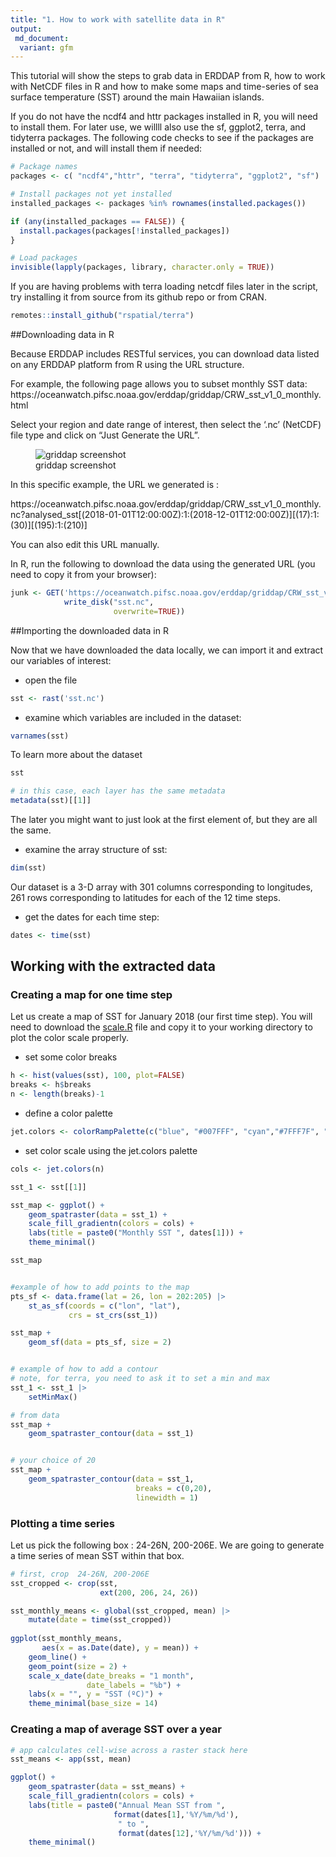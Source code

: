 ```yaml
---
title: "1. How to work with satellite data in R"
output:
 md_document:
  variant: gfm
---
```



This tutorial will show the steps to grab data in ERDDAP from R, how to work with NetCDF files in R and how to make some maps and time-series of sea surface temperature (SST) around the main Hawaiian islands.

If you do not have the ncdf4 and httr packages installed in R, you will need to install them.  For later use, we willll also use the sf, ggplot2, terra, and tidyterra packages. The following code checks to see if the packages are installed or not, and will install them if needed:

```r

# Package names
packages <- c( "ncdf4","httr", "terra", "tidyterra", "ggplot2", "sf")

# Install packages not yet installed
installed_packages <- packages %in% rownames(installed.packages())

if (any(installed_packages == FALSE)) {
  install.packages(packages[!installed_packages])
}

# Load packages 
invisible(lapply(packages, library, character.only = TRUE))


```

If you are having problems with terra loading netcdf files later in the script, try installing it from source from its github repo or from CRAN.

```r
remotes::install_github("rspatial/terra")
```

##Downloading data in R

Because ERDDAP includes RESTful services, you can download data listed on any ERDDAP platform from R using the URL structure.

For example, the following page allows you to subset monthly SST data:
https://oceanwatch.pifsc.noaa.gov/erddap/griddap/CRW_sst_v1_0_monthly.html


Select your region and date range of interest, then select the '.nc' (NetCDF) file type and click on "Just Generate the URL".

![griddap screenshot](griddap.png)


In this specific example, the URL we generated is :

https://oceanwatch.pifsc.noaa.gov/erddap/griddap/CRW_sst_v1_0_monthly.nc?analysed_sst[(2018-01-01T12:00:00Z):1:(2018-12-01T12:00:00Z)][(17):1:(30)][(195):1:(210)]

You can also edit this URL manually.


In R, run the following to download the data using the generated URL (you need to copy it from your browser):

```r

junk <- GET('https://oceanwatch.pifsc.noaa.gov/erddap/griddap/CRW_sst_v1_0_monthly.nc?analysed_sst[(2018-01-01T12:00:00Z):1:(2018-12-01T12:00:00Z)][(17):1:(30)][(195):1:(210)]', 
            write_disk("sst.nc", 
                       overwrite=TRUE))

```

##Importing the downloaded data in R

Now that we have downloaded the data locally, we can import it and extract our variables of interest:

* open the file

```r

sst <- rast('sst.nc')

```

* examine which variables are included in the dataset:

```r
varnames(sst)
```

To learn more about the dataset

```r
sst

# in this case, each layer has the same metadata
metadata(sst)[[1]]
```

The later you might want to just look at the first element of, but they are all the same.

* examine the array structure of sst:


```r
dim(sst)
```

Our dataset is a 3-D array with 301 columns corresponding to longitudes, 261 rows corresponding to latitudes for each of the 12 time steps.

* get the dates for each time step:

```r
dates <- time(sst)
```


## Working with the extracted data

### Creating a map for one time step

Let us create a map of SST for January 2018 (our first time step).
You will need to download the [scale.R](https://oceanwatch.pifsc.noaa.gov/files/scale.R) file and copy it to your working directory to plot the color scale properly.


* set some color breaks

```r
h <- hist(values(sst), 100, plot=FALSE)
breaks <- h$breaks
n <- length(breaks)-1
```

* define a color palette

```r
jet.colors <- colorRampPalette(c("blue", "#007FFF", "cyan","#7FFF7F", "yellow", "#FF7F00", "red", "#7F0000"))

```

* set color scale using the jet.colors palette

```r
cols <- jet.colors(n)
```


```r
sst_1 <- sst[[1]]

sst_map <- ggplot() +
    geom_spatraster(data = sst_1) +
    scale_fill_gradientn(colors = cols) +
    labs(title = paste0("Monthly SST ", dates[1])) +
    theme_minimal()

sst_map


#example of how to add points to the map
pts_sf <- data.frame(lat = 26, lon = 202:205) |>
    st_as_sf(coords = c("lon", "lat"),
             crs = st_crs(sst_1))

sst_map +
    geom_sf(data = pts_sf, size = 2)


# example of how to add a contour 
# note, for terra, you need to ask it to set a min and max
sst_1 <- sst_1 |>
    setMinMax()

# from data
sst_map +
    geom_spatraster_contour(data = sst_1) 


# your choice of 20
sst_map +
    geom_spatraster_contour(data = sst_1,
                            breaks = c(0,20),
                            linewidth = 1) 

```



### Plotting a time series

Let us pick the following box : 24-26N, 200-206E. We are going to generate a time series of mean SST within that box.


```r
# first, crop  24-26N, 200-206E
sst_cropped <- crop(sst, 
                    ext(200, 206, 24, 26))

sst_monthly_means <- global(sst_cropped, mean) |>
    mutate(date = time(sst_cropped))
           
ggplot(sst_monthly_means,
       aes(x = as.Date(date), y = mean)) +
    geom_line() + 
    geom_point(size = 2) +
    scale_x_date(date_breaks = "1 month",
                 date_labels = "%b") +
    labs(x = "", y = "SST (ºC)") +
    theme_minimal(base_size = 14)


```


### Creating a map of average SST over a year


```r
# app calculates cell-wise across a raster stack here
sst_means <- app(sst, mean)

ggplot() +
    geom_spatraster(data = sst_means) +
    scale_fill_gradientn(colors = cols) +
    labs(title = paste0("Annual Mean SST from ",
                       format(dates[1],'%Y/%m/%d'), 
                        " to ",
                        format(dates[12],'%Y/%m/%d'))) +
    theme_minimal()

```